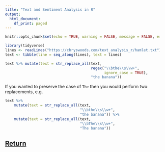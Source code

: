 ```yaml
---
title: "Text and Sentiment Analysis in R"
output:
  html_document:
    df_print: paged
---
```


```r
knitr::opts_chunk$set(echo = TRUE, warning = FALSE, message = FALSE, error = FALSE)
```

```r
library(tidyverse)
lines <- readLines("https://chryswoods.com/text_analysis_r/hamlet.txt")
text <- tibble(line = seq_along(lines), text = lines)

text %>% mutate(text = str_replace_all(text, 
                                       regex("\\bthe\\s\\w+", 
                                             ignore_case = TRUE), 
                                       "the banana"))
```

If you wanted to preserve the case of `The` then you would perform two
replacements, e.g.

```r
text %>% 
    mutate(text = str_replace_all(text, 
                                  "\\bthe\\s\\w+", 
                                  "the banana")) %>%
    mutate(text = str_replace_all(text,
                                  "\\bThe\\s\\w+",
                                  "The banana"))
```


## [Return](regexp.html)

